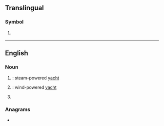 {{also|sy|Sy|Sỹ|.sy|s'y|sy.}}
==Translingual==

===Symbol===
{{mul-symbol}}

# {{ISO 3166|1|2|Syria}}
#: {{syn|mul|SYR|qq1={{w|ISO 3166-1 alpha-3|alpha-3}}}}

----

==English==

===Noun===
{{en-noun}}

# {{init of|en|[[steam]] [[yacht]]|nodot=1}}: steam-powered [[yacht]]
# {{init of|en|[[sailing]] [[yacht]]|nodot=1}}: wind-powered [[yacht]]
# {{init of|en|school year}}

===Anagrams===
* {{anagrams|en|a=sy|Y's|Ys|y's|ys}}